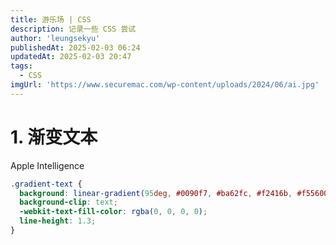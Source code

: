 ```yaml
---
title: 游乐场 | CSS
description: 记录一些 CSS 尝试
author: 'leungsekyu'
publishedAt: 2025-02-03 06:24
updatedAt: 2025-02-03 20:47
tags:
  - CSS
imgUrl: 'https://www.securemac.com/wp-content/uploads/2024/06/ai.jpg'
---
```



# 1. 渐变文本

<div class="gradient-text text-5xl">Apple Intelligence</div>

```css
.gradient-text {
  background: linear-gradient(95deg, #0090f7, #ba62fc, #f2416b, #f55600);
  background-clip: text;
  -webkit-text-fill-color: rgba(0, 0, 0, 0);
  line-height: 1.3;
}
```
